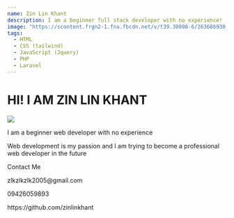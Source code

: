```yaml
---
name: Zin Lin Khant
description: I am a beginner full stack developer with no experience!
image: "https://scontent.frgn2-1.fna.fbcdn.net/v/t39.30808-6/263686930_980350869360473_2699874875705552650_n.jpg?_nc_cat=106&ccb=1-7&_nc_sid=5f2048&_nc_ohc=Mqa60lLVn1QAX_l_Jp8&_nc_ht=scontent.frgn2-1.fna&oh=00_AfBNijv-MQ3dgcg1B20xzRe8Os-9BYhe11wIBgECzqcjDA&oe=65376F8D"
tags:
  - HTML
  - CSS (tailwind)
  - JavaScript (Jquery)
  - PHP
  - Laravel
---
```


<div class="w-full">
  <h1 class="text-3xl font-semibold text-white text-center hover:text-4xl transition-all">
    HI! I AM ZIN LIN KHANT
  </h1>
  <div className="h-36 w-36 rounded-3xl overflow-hidden mx-auto mt-10">
    <img src="https://scontent.frgn2-1.fna.fbcdn.net/v/t39.30808-6/263686930_980350869360473_2699874875705552650_n.jpg?_nc_cat=106&ccb=1-7&_nc_sid=5f2048&_nc_ohc=Mqa60lLVn1QAX_l_Jp8&_nc_ht=scontent.frgn2-1.fna&oh=00_AfBNijv-MQ3dgcg1B20xzRe8Os-9BYhe11wIBgECzqcjDA&oe=65376F8D" />
  </div>
  <p class="text-xl text-slate-200 text-center mt-12">
    I am a beginner web developer with no experience
  </p>
  <p class="text-xl text-slate-200 text-center">
    Web development is my passion and I am trying to become a professional web
    developer in the future
  </p>
  <p class="text-center text-xl mt-5 mb-2">Contact Me</p>
  <p class="text-center">zlkzlkzlk2005@gmail.com</p>
  <p class="text-center">09426059893</p>
  <p class="text-center">https://github.com/zinlinkhant</p>
</div>
